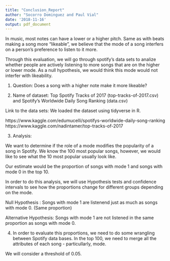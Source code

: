 ```yaml
---
title: "Conclusion_Report"
author: "Socorro Dominguez and Paul Vial"
date: '2018-11-16'
output: pdf_document
---
```


In music, most notes can have a lower or a higher pitch. Same as with beats making a song more "likeable", we believe that the mode of a song interfers on a person's preference to listen to it more. 

Through this evaluation, we will go through spotify's data sets to analize whether people are actively listening to more songs that are on the higher or lower mode. As a null hypothesis, we would think this mode would not interfer with likeability. 


1) Question: Does a song with a higher note make it more likeable?

2) Name of dataset: Top Spotify Tracks of 2017 (top-tracks-of-2017.csv) and Spotify's Worldwide Daily Song Ranking (data.csv)

Link to the data sets: We loaded the dataset using tidyverse in R.

https://www.kaggle.com/edumucelli/spotifys-worldwide-daily-song-ranking
https://www.kaggle.com/nadintamer/top-tracks-of-2017


3) Analysis:

We want to determine if the role of a mode modifies the popularity of a song in Spotify. We know the 100 most popular songs, however, we would like to see what the 10 most popular usually look like.

Our estimate would be the proportion of songs with mode 1 and songs with mode 0 in the top 10.

In order to do this analysis, we will use Hypothesis tests and confidence intervals to see how the proportions change for different groups depending on the mode.

Null Hypothesis : Songs with mode 1 are listenend just as much as songs with mode 0. (Same proportion)

Alternative Hypothesis: Songs with mode 1 are not listened in the same proportion as songs with mode 0.

4) In order to evaluate this proportions, we need to do some wrangling between Spotify data bases. In the top 100, we need to merge all the attributes of each song - particullarly, mode.

We will consider a threshold of 0.05.

